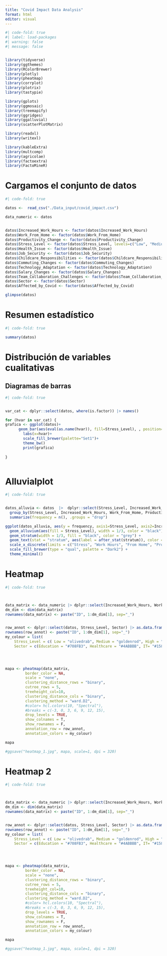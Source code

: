 ```yaml
---
title: "Covid Impact Data Analysis"
format: html
editor: visual
---
```


```r
#| code-fold: true
#| label: load-packages
#| warning: false
#| message: false


library(tidyverse)
library(ggthemes)
library(RColorBrewer)
library(plotly)
library(pheatmap)
library(corrplot)
library(plotrix)
library(tastypie)

library(gplots)
library(ggmosaic)
library(treemapify)
library(ggridges)
library(ggalluvial)
library(scatterPlotMatrix)

library(readxl)
library(writexl)

library(kableExtra)
library(multcomp)
library(agricolae)
library(factoextra)
library(FactoMineR)

```

# Cargamos el conjunto de datos

```r
#| code-fold: true

datos <-  read_csv("./Data_input/covid_impact.csv")

data_numeric <- datos


datos$Increased_Work_Hours <- factor(datos$Increased_Work_Hours)
datos$Work_From_Home <- factor(datos$Work_From_Home)
datos$Productivity_Change <- factor(datos$Productivity_Change)
datos$Stress_Level <- factor(datos$Stress_Level, levels=c("Low", "Medium", "High"))
datos$Health_Issue <- factor(datos$Health_Issue)
datos$Job_Security <- factor(datos$Job_Security)
datos$Childcare_Responsibilities <- factor(datos$Childcare_Responsibilities)
datos$Commuting_Changes <- factor(datos$Commuting_Changes)
datos$Technology_Adaptation <- factor(datos$Technology_Adaptation)
datos$Salary_Changes <- factor(datos$Salary_Changes)
datos$Team_Collaboration_Challenges <- factor(datos$Team_Collaboration_Challenges)
datos$Sector <- factor(datos$Sector)
datos$Affected_by_Covid <- factor(datos$Affected_by_Covid)

glimpse(datos)

```

# Resumen estadístico

```r
#| code-fold: true

summary(datos)

```

# Distribución de variables cualitativas

## Diagramas de barras

```r
#| code-fold: true


var_cat <- dplyr::select(datos, where(is.factor)) |> names() 

for (hvar in var_cat) {
grafica <- ggplot(datos)+
      geom_bar(aes(eval(as.name(hvar)), fill=Stress_Level), , position="fill", color='black')+ 
        labs(x=hvar)+
        scale_fill_brewer(palette="Set1")+
        theme_bw()
        print(grafica)
        
}



```

# Alluvialplot

```r
#| code-fold: true


datos_alluvia <- datos  |>  dplyr::select(Stress_Level, Increased_Work_Hours, Work_From_Home, Productivity_Change, Health_Issue, Job_Security, Childcare_Responsibilities)  |> 
  group_by(Stress_Level, Increased_Work_Hours, Work_From_Home, Productivity_Change, Health_Issue, Job_Security, Childcare_Responsibilities) |> 
  summarize(frequency = n(), .groups = "drop")

ggplot(datos_alluvia, aes(y = frequency, axis1=Stress_Level, axis2=Increased_Work_Hours, axis3=Work_From_Home, axis4=Productivity_Change, axis5=Health_Issue, axis6=Job_Security, axis7=Childcare_Responsibilities)) +
  geom_alluvium(aes(fill = Stress_Level), width = 1/3, color = "black") +
  geom_stratum(width = 1/3, fill = "black", color = "grey") +
  geom_text(stat = "stratum", aes(label = after_stat(stratum)), color = "white", size = 3) +
  scale_x_discrete(limits = c("Stress", "Work Hours", "From Home", "Productivity", "Issue", "Security", "Childcare"), expand = c(.05, .05)) +
  scale_fill_brewer(type = "qual", palette = "Dark2") + 
  theme_minimal()

```

# Heatmap

```r
#| code-fold: true



data_matrix <- data_numeric |> dplyr::select(Increased_Work_Hours, Work_From_Home, Productivity_Change, Health_Issue:Team_Collaboration_Challenges) |> as.matrix()
dm_dim <- dim(data_matrix)
rownames(data_matrix) <- paste("ID", 1:dm_dim[1], sep="_")


row_annot <- dplyr::select(datos, Stress_Level, Sector) |> as.data.frame()
rownames(row_annot) <- paste("ID", 1:dm_dim[1], sep="_")
my_colour = list( 
    Stress_Level = c( Low = "olivedrab", Medium = "goldenrod", High = "firebrick"),
    Sector = c(Education = "#708FB3", Healthcare = "#4ABBBB", IT= "#158964",Retail= "#AAA111"))


               

mapa <- pheatmap(data_matrix, 
         border_color = NA, 
         scale = "none",
         clustering_distance_rows = "binary", 
         cutree_rows = 5,
         treeheight_col=10,
         clustering_distance_cols = "binary", 
         clustering_method = "ward.D2", 
         #color= hcl.colors(10, "Spectral"),
         #breaks = c(-3, 0, 3, 6, 9, 12, 15),
         drop_levels = TRUE,
         show_colnames = T, 
         show_rownames = F,
         annotation_row = row_annot,
         annotation_colors = my_colour)

mapa

#ggsave("heatmap_1.jpg", mapa, scale=1, dpi = 320)
```

# Heatmap 2

```r
#| code-fold: true



data_matrix <- data_numeric |> dplyr::select(Increased_Work_Hours, Work_From_Home, Technology_Adaptation, Team_Collaboration_Challenges) |> as.matrix()
dm_dim <- dim(data_matrix)
rownames(data_matrix) <- paste("ID", 1:dm_dim[1], sep="_")


row_annot <- dplyr::select(datos, Stress_Level, Sector) |> as.data.frame()
rownames(row_annot) <- paste("ID", 1:dm_dim[1], sep="_")
my_colour = list( 
    Stress_Level = c( Low = "olivedrab", Medium = "goldenrod", High = "firebrick"),
    Sector = c(Education = "#708FB3", Healthcare = "#4ABBBB", IT= "#158964",Retail= "#AAA111"))


               

mapa <- pheatmap(data_matrix, 
         border_color = NA, 
         scale = "none",
         clustering_distance_rows = "binary", 
         cutree_rows = 5,
         treeheight_col=10,
         clustering_distance_cols = "binary", 
         clustering_method = "ward.D2", 
         #color= hcl.colors(10, "Spectral"),
         #breaks = c(-3, 0, 3, 6, 9, 12, 15),
         drop_levels = TRUE,
         show_colnames = T, 
         show_rownames = F,
         annotation_row = row_annot,
         annotation_colors = my_colour)

mapa

#ggsave("heatmap_1.jpg", mapa, scale=1, dpi = 320)
```

